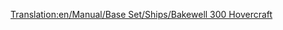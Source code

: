 [[Translation:en/Manual/Base Set/Ships/Bakewell 300 Hovercraft]]

{{en/Manual/Base Set/Ships/Ships|Name=Bakewell 300 Hovercraft
|Image=[[File:en/Manual/Base Set/Ships/Hovercraft.png|Bakewell 300 Hovercraft]]
|Cost=£28,934 ($57,868)
|Speed=112 km/h (70 mph)
|Annual=£3,117 ($6,234)
|Designed=1968
|Lifespan=25
|Capacity=100 Passengers
|Description=The Bakewell 300 Hovercraft is a high speed hovercraft ferry designed to move between ports at a distance apart. Its high speed gives it an edge over its sea based brethren. Note: This "Hovercraft" is a sea hovercraft, and cannot traverse over land.
|Real-life=Fictional, but Bakewell was part of Transport Tycoon Deluxe's Quality Assurance team. see [http://en.wikipedia.org/wiki/Mountbatten_class_hovercraft Mountbatten Class Hovercraft]
}}